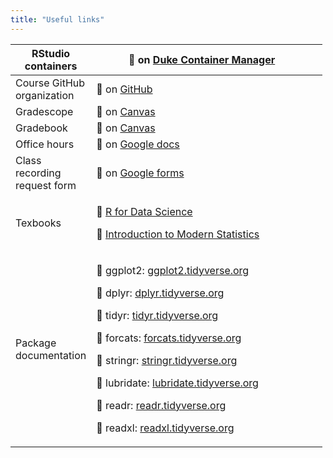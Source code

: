 ```yaml
---
title: "Useful links"
---
```


+------------------------------+--------------------------------------------------------------------------------------------------------------------------------------------------------+
| RStudio containers           | 🔗 on [Duke Container Manager](https://cmgr.oit.duke.edu/containers)                                                                                   |
+==============================+========================================================================================================================================================+
| Course GitHub organization   | 🔗 on [GitHub](https://github.com/sta199-f22-1)                                                                                                        |
+------------------------------+--------------------------------------------------------------------------------------------------------------------------------------------------------+
| Gradescope                   | 🔗 on [Canvas](https://Canvas.duke.edu/portal/site/d55dc1df-28e1-4637-be6f-6ba7c848fabf/page/e6e5b35b-ae85-4d98-8c56-ec6c559db637)                       |
+------------------------------+--------------------------------------------------------------------------------------------------------------------------------------------------------+
| Gradebook                    | 🔗 on [Canvas](https://Canvas.duke.edu/portal/site/d55dc1df-28e1-4637-be6f-6ba7c848fabf/tool/1d0ca2ac-6304-46b2-a6ac-de5a93f677b2/)                      |
+------------------------------+--------------------------------------------------------------------------------------------------------------------------------------------------------+
| Office hours                 | 🔗 on [Google docs](https://docs.google.com/spreadsheets/d/1Jgujcf6xor-63a_qfltwfMkHQtaBJHtUetd-rEpXljw/edit?usp=drive_web&ouid=113269240218009175773) |
+------------------------------+--------------------------------------------------------------------------------------------------------------------------------------------------------+
| Class recording request form | 🔗 on [Google forms](https://forms.gle/1ckJVZU9unoxkaJ39)                                                                                              |
+------------------------------+--------------------------------------------------------------------------------------------------------------------------------------------------------+
| Texbooks                     | 🔗 [R for Data Science](https://r4ds.hadley.nz/)                                                                                                       |
|                              |                                                                                                                                                        |
|                              | 🔗 [Introduction to Modern Statistics](https://openintro-ims.netlify.app/)                                                                             |
+------------------------------+--------------------------------------------------------------------------------------------------------------------------------------------------------+
| Package documentation        | 🔗 ggplot2: [ggplot2.tidyverse.org](https://ggplot2.tidyverse.org/)                                                                                    |
|                              |                                                                                                                                                        |
|                              | 🔗 dplyr: [dplyr.tidyverse.org](https://dplyr.tidyverse.org/)                                                                                          |
|                              |                                                                                                                                                        |
|                              | 🔗 tidyr: [tidyr.tidyverse.org](https://tidyr.tidyverse.org/)                                                                                          |
|                              |                                                                                                                                                        |
|                              | 🔗 forcats: [forcats.tidyverse.org](https://forcats.tidyverse.org/)                                                                                    |
|                              |                                                                                                                                                        |
|                              | 🔗 stringr: [stringr.tidyverse.org](https://stringr.tidyverse.org/)                                                                                    |
|                              |                                                                                                                                                        |
|                              | 🔗 lubridate: [lubridate.tidyverse.org](https://lubridate.tidyverse.org/)                                                                              |
|                              |                                                                                                                                                        |
|                              | 🔗 readr: [readr.tidyverse.org](https://readr.tidyverse.org/)                                                                                          |
|                              |                                                                                                                                                        |
|                              | 🔗 readxl: [readxl.tidyverse.org](https://readxl.tidyverse.org/)                                                                                       |
+------------------------------+--------------------------------------------------------------------------------------------------------------------------------------------------------+
